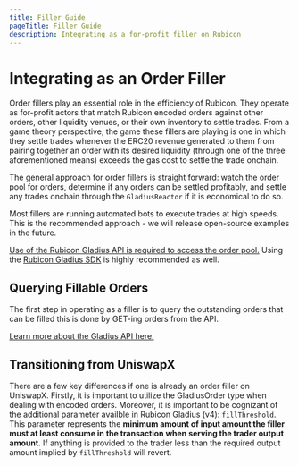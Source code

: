 ```yaml
---
title: Filler Guide
pageTitle: Filler Guide
description: Integrating as a for-profit filler on Rubicon
---
```


# Integrating as an Order Filler

Order fillers play an essential role in the efficiency of Rubicon. They operate as for-profit actors that match Rubicon encoded orders against other orders, other liquidity venues, or their own inventory to settle trades. From a game theory perspective, the game these fillers are playing is one in which they settle trades whenever the ERC20 revenue generated to them from pairing together an order with its desired liquidity (through one of the three aforementioned means) exceeds the gas cost to settle the trade onchain.

The general approach for order fillers is straight forward: watch the order pool for orders, determine if any orders can be settled profitably, and settle any trades onchain through the `GladiusReactor` if it is economical to do so.

Most fillers are running automated bots to execute trades at high speeds. This is the recommended approach - we will release open-source examples in the future.

[Use of the Rubicon Gladius API is required to access the order pool.](/api-guides/rubicon-v4/gladius-api) Using the [Rubicon Gladius SDK](/api-guides/rubicon-v4/gladius-sdk) is highly recommended as well.

## Querying Fillable Orders

The first step in operating as a filler is to query the outstanding orders that can be filled this is done by GET-ing orders from the API.

[Learn more about the Gladius API here.](/api-guides/rubicon-v4/gladius-api)

## Transitioning from UniswapX

There are a few key differences if one is already an order filler on UniswapX. Firstly, it is important to utilize the GladiusOrder type when dealing with encoded orders. Moreover, it is important to be cognizant of the additional parameter availble in Rubicon Gladius (v4): `fillThreshold`. This parameter represents the **minimum amount of input amount the filler must at least consume in the transaction when serving the trader output amount**. If anything is provided to the trader less than the required output amount implied by `fillThreshold` will revert.
